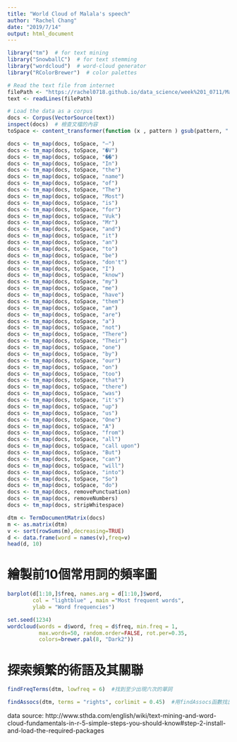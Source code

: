 ```yaml
---
title: "World Cloud of Malala's speech"
author: "Rachel Chang"
date: "2019/7/14"
output: html_document
---
```


```r
library("tm")  # for text mining
library("SnowballC")  # for text stemming
library("wordcloud")  # word-cloud generator 
library("RColorBrewer")  # color palettes

# Read the text file from internet
filePath <- "https://rachel0718.github.io/data_science/week%201_0711/Malala's%20speech%20to%20the%20UN%20Youth%20Takeover.txt"
text <- readLines(filePath)

# Load the data as a corpus
docs <- Corpus(VectorSource(text))
inspect(docs)  # 檢查文檔的內容
toSpace <- content_transformer(function (x , pattern ) gsub(pattern, " ", x))

docs <- tm_map(docs, toSpace, "–")
docs <- tm_map(docs, toSpace, "�V")
docs <- tm_map(docs, toSpace, "��")
docs <- tm_map(docs, toSpace, "In")
docs <- tm_map(docs, toSpace, "the")
docs <- tm_map(docs, toSpace, "name")
docs <- tm_map(docs, toSpace, "of")
docs <- tm_map(docs, toSpace, "The")
docs <- tm_map(docs, toSpace, "Most")
docs <- tm_map(docs, toSpace, "is")
docs <- tm_map(docs, toSpace, "for")
docs <- tm_map(docs, toSpace, "Vuk")
docs <- tm_map(docs, toSpace, "Mr")
docs <- tm_map(docs, toSpace, "and")
docs <- tm_map(docs, toSpace, "it")
docs <- tm_map(docs, toSpace, "an")
docs <- tm_map(docs, toSpace, "to")
docs <- tm_map(docs, toSpace, "be")
docs <- tm_map(docs, toSpace, "don't")
docs <- tm_map(docs, toSpace, "I")
docs <- tm_map(docs, toSpace, "know")
docs <- tm_map(docs, toSpace, "my")
docs <- tm_map(docs, toSpace, "me")
docs <- tm_map(docs, toSpace, "have")
docs <- tm_map(docs, toSpace, "them")
docs <- tm_map(docs, toSpace, "am")
docs <- tm_map(docs, toSpace, "are")
docs <- tm_map(docs, toSpace, "a")
docs <- tm_map(docs, toSpace, "not")
docs <- tm_map(docs, toSpace, "There")
docs <- tm_map(docs, toSpace, "Their")
docs <- tm_map(docs, toSpace, "one")
docs <- tm_map(docs, toSpace, "by")
docs <- tm_map(docs, toSpace, "our")
docs <- tm_map(docs, toSpace, "on")
docs <- tm_map(docs, toSpace, "too")
docs <- tm_map(docs, toSpace, "that")
docs <- tm_map(docs, toSpace, "there")
docs <- tm_map(docs, toSpace, "was")
docs <- tm_map(docs, toSpace, "it's")
docs <- tm_map(docs, toSpace, "up")
docs <- tm_map(docs, toSpace, "us")
docs <- tm_map(docs, toSpace, "One")
docs <- tm_map(docs, toSpace, "A")
docs <- tm_map(docs, toSpace, "from")
docs <- tm_map(docs, toSpace, "all")
docs <- tm_map(docs, toSpace, "call upon")
docs <- tm_map(docs, toSpace, "But")
docs <- tm_map(docs, toSpace, "can")
docs <- tm_map(docs, toSpace, "will")
docs <- tm_map(docs, toSpace, "into")
docs <- tm_map(docs, toSpace, "So")
docs <- tm_map(docs, toSpace, "do")
docs <- tm_map(docs, removePunctuation)
docs <- tm_map(docs, removeNumbers)
docs <- tm_map(docs, stripWhitespace)
```

```r
dtm <- TermDocumentMatrix(docs)
m <- as.matrix(dtm)
v <- sort(rowSums(m),decreasing=TRUE)
d <- data.frame(word = names(v),freq=v)
head(d, 10)
```

# 繪製前10個常用詞的頻率圖
```r
barplot(d[1:10,]$freq, names.arg = d[1:10,]$word,
        col = "lightblue" , main ="Most frequent words",
        ylab = "Word frequencies")
```

```r
set.seed(1234)
wordcloud(words = d$word, freq = d$freq, min.freq = 1,
          max.words=50, random.order=FALSE, rot.per=0.35, 
          colors=brewer.pal(8, "Dark2"))
```


# 探索頻繁的術語及其關聯
```r
findFreqTerms(dtm, lowfreq = 6)  #找到至少出現六次的單詞
```
```r
findAssocs(dtm, terms = "rights", corlimit = 0.45)  #用findAssocs函數找出文字與rights相關性大於0.45的詞
```

data source: http://www.sthda.com/english/wiki/text-mining-and-word-cloud-fundamentals-in-r-5-simple-steps-you-should-know#step-2-install-and-load-the-required-packages

